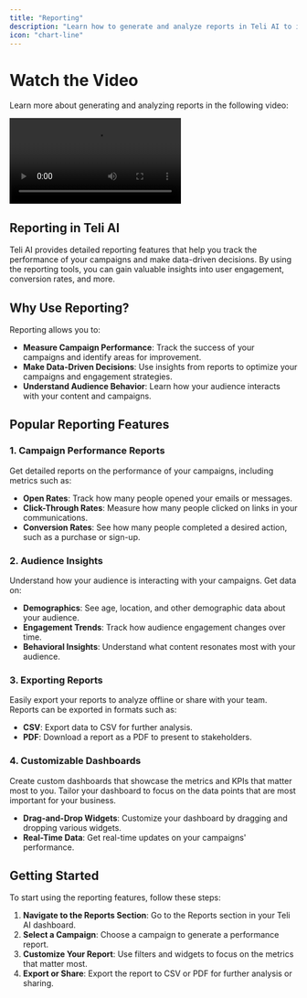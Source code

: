 ```yaml
---
title: "Reporting"
description: "Learn how to generate and analyze reports in Teli AI to improve your campaigns."
icon: "chart-line"
---
```


# Watch the Video

Learn more about generating and analyzing reports in the following video:

<video
  controls
  className="w-full aspect-video"
  src="https://res.cloudinary.com/dpazvavqx/video/upload/v1741983576/munf4zqmbbov9fuwbci1.mp4"
/>

## Reporting in Teli AI

Teli AI provides detailed reporting features that help you track the performance of your campaigns and make data-driven decisions. By using the reporting tools, you can gain valuable insights into user engagement, conversion rates, and more.

## Why Use Reporting?

Reporting allows you to:

- **Measure Campaign Performance**: Track the success of your campaigns and identify areas for improvement.
- **Make Data-Driven Decisions**: Use insights from reports to optimize your campaigns and engagement strategies.
- **Understand Audience Behavior**: Learn how your audience interacts with your content and campaigns.

## Popular Reporting Features

### 1. **Campaign Performance Reports**

Get detailed reports on the performance of your campaigns, including metrics such as:

- **Open Rates**: Track how many people opened your emails or messages.
- **Click-Through Rates**: Measure how many people clicked on links in your communications.
- **Conversion Rates**: See how many people completed a desired action, such as a purchase or sign-up.

### 2. **Audience Insights**

Understand how your audience is interacting with your campaigns. Get data on:

- **Demographics**: See age, location, and other demographic data about your audience.
- **Engagement Trends**: Track how audience engagement changes over time.
- **Behavioral Insights**: Understand what content resonates most with your audience.

### 3. **Exporting Reports**

Easily export your reports to analyze offline or share with your team. Reports can be exported in formats such as:

- **CSV**: Export data to CSV for further analysis.
- **PDF**: Download a report as a PDF to present to stakeholders.

### 4. **Customizable Dashboards**

Create custom dashboards that showcase the metrics and KPIs that matter most to you. Tailor your dashboard to focus on the data points that are most important for your business.

- **Drag-and-Drop Widgets**: Customize your dashboard by dragging and dropping various widgets.
- **Real-Time Data**: Get real-time updates on your campaigns' performance.

## Getting Started

To start using the reporting features, follow these steps:

1. **Navigate to the Reports Section**: Go to the Reports section in your Teli AI dashboard.
2. **Select a Campaign**: Choose a campaign to generate a performance report.
3. **Customize Your Report**: Use filters and widgets to focus on the metrics that matter most.
4. **Export or Share**: Export the report to CSV or PDF for further analysis or sharing.
